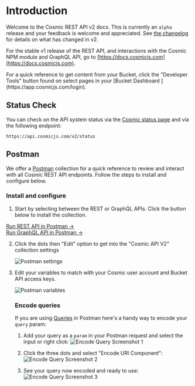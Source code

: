 
# Introduction

Welcome to the Cosmic REST API v2 docs. This is currently an `alpha` release and your feedback is welcome and appreciated. See [the changelog](/api-reference/changelog) for details on what has changed in v2.

For the stable v1 release of the REST API, and interactions with the Cosmic NPM module and GraphQL API, go to [https://docs.cosmicjs.com](https://docs.cosmicjs.com).

<Callout emoji="🚀">
  For a quick reference to get content from your Bucket, click the "Developer
  Tools" button found on select pages in your [Bucket Dashboard
  ](https://app.cosmicjs.com/login).
</Callout>

## Status Check

You can check on the API system status via the [Cosmic status page](https://cosmicjs.statuspage.io/) and via the following endpoint:

```
https://api.cosmicjs.com/v2/status
```

## Postman

We offer a [Postman](https://www.postman.com/) collection for a quick reference to review and interact with all Cosmic REST API endpoints. Follow the steps to install and configure below.

### Install and configure

1.  Start by selecting between the REST or GraphQL APIs. Click the button below to install the collection.

<Tabs>
  <div label="REST">
    <a
      className="postman-button"
      href="https://app.getpostman.com/run-collection/7496aac8596d11c87ea9"
    >
      Run REST API in Postman →
    </a>
  </div>
  <div label="GraphQL">
    <a
      className="postman-button"
      href="https://app.getpostman.com/run-collection/09840d376d7b92c238a5"
    >
      Run GraphQL API in Postman →
    </a>
  </div>
</Tabs>

2.  Click the dots then "Edit" option to get into the "Cosmic API V2" collection settings

    <img
      alt="Postman settings"
      src="https://imgix.cosmicjs.com/d54cdae0-68c2-11eb-82fa-03c9fae183bd-postman-1.png?auto=format&w=1000"
      className="w-6/12"
    />

3.  Edit your variables to match with your Cosmic user account and Bucket API access keys.

    <img
      alt="Postman variables"
      src="https://imgix.cosmicjs.com/0bf7e940-68c3-11eb-82fa-03c9fae183bd-postman-2.png?auto=format&w=2000"
      className="w-full"
    />

    ### Encode queries

    If you are using [Queries](/api-reference/queries) in Postman here's a handy way to encode your `query` param:

    1. Add your query as a `param` in your Postman request and select the input or right click:
       ![Encode Query Screenshot 1](https://cdn.cosmicjs.com/b43bf5e0-675d-11eb-9ea4-1be290e7bb91-query-1.png)

    2. Click the three dots and select "Encode URI Component":
       ![Encode Query Screenshot 2](https://cdn.cosmicjs.com/b43f2a30-675d-11eb-9ea4-1be290e7bb91-query-2.png)

    3. See your query now encoded and ready to use:
       ![Encode Query Screenshot 3](https://cdn.cosmicjs.com/b4414d10-675d-11eb-9ea4-1be290e7bb91-query-3.png)
